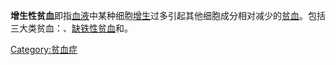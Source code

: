 {{unreferenced|time=2013-09-08T14:08:08+00:00}}
{{medical}}
{{Infobox medical condition
| name           = 增生性貧血
| specialty      = [[血液學|血液學]]
| causes         = 細胞增生過量
}}
'''增生性贫血'''即指[[血液|血液]]中某种细胞[[增生_(生物學)|增生]]过多引起其他细胞成分相对减少的[[贫血|贫血]]。包括三大类贫血：{{le|溶血性贫血|hemolytic anemia}}、[[缺铁性贫血|缺铁性贫血]]和{{le|巨幼细胞增生性贫血|megaloblastic anemia}}。

[[Category:贫血症|Category:贫血症]]
{{med-stub}}